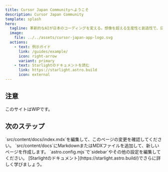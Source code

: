 ```yaml
---
title: Cursor Japan Communityへようこそ
description: Cursor Japan Community
template: splash
hero:
  tagline: 革新的なAIが日本のコーディングを変える。想像を超える生産性と創造性で、日本の未来を切り拓く。
  image:
    file: ../../assets/cursor-japan-app-logo.svg
  actions:
    - text: 例示ガイド
      link: /guides/example/
      icon: right-arrow
      variant: primary
    - text: Starlightのドキュメントを読む
      link: https://starlight.astro.build
      icon: external
---
```



## 注意

このサイトはWIPです。

<GiscusAstroComponent />

## 次のステップ

<CardGrid stagger>
	<Card title="コンテンツを更新" icon="pencil">
		`src/content/docs/index.mdx`を編集して、このページの変更を確認してください。
	</Card>
	<Card title="新しいコンテンツを追加" icon="add-document">
		`src/content/docs`にMarkdownまたはMDXファイルを追加して、新しいページを作成します。
	</Card>
	<Card title="サイトを設定" icon="setting">
		`astro.config.mjs`で`sidebar`やその他の設定を編集してください。
	</Card>
	<Card title="ドキュメントを読む" icon="open-book">
		[Starlightのドキュメント](https://starlight.astro.build/)でさらに詳しく学びましょう。
	</Card>
</CardGrid>